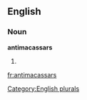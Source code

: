 
==English==

===Noun===
'''antimacassars'''

# {{plural of|[[antimacassar]]}}

[[Category:English plurals]]

[[fr:antimacassars]]